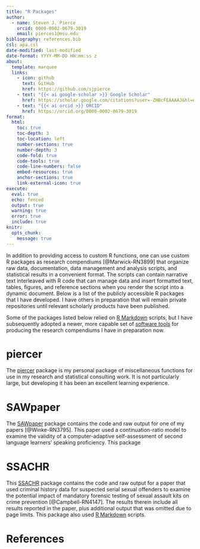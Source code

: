 ```yaml
---
title: "R Packages"
author: 
  - name: Steven J. Pierce
    orcid: 0000-0002-0679-3019
    email: pierces1@msu.edu
bibliography: references.bib
csl: apa.csl
date-modified: last-modified
date-format: YYYY-MM-DD HH:mm:ss z
about: 
  template: marquee
  links: 
    - icon: github
      text: GitHub
      href: https://github.com/sjpierce
    - text: "{{< ai google-scholar >}} Google Scholar"
      href: https://scholar.google.com/citations?user=-ZHBcFEAAAAJ&hl=en
    - text: "{{< ai orcid >}} ORCID"
      href: https://orcid.org/0000-0002-0679-3019
format: 
  html:
    toc: true
    toc-depth: 3
    toc-location: left
    number-sections: true
    number-depth: 3
    code-fold: true
    code-tools: true
    code-line-numbers: false
    embed-resources: true 
    anchor-sections: true
    link-external-icon: true
execute:
  eval: true
  echo: fenced
  output: true
  warning: true
  error: true
  include: true
knitr:
  opts_chunk: 
    message: true
---
```


In addition to providing access to custom R functions, one can use custom R 
packages as research compendiums [@Marwick-RN3899] that organize raw data, 
documentation, data management and analysis scripts, and statistical results in
a convenient format. The scripts can contain narrative text interleaved with R
code that can manage data and insert formatted text, tables, figures, and
reference sections when you render the script into a dynamic document. Below is
a list of the publicly accessible R packages that I have developed. I have
others in preparation that will remain private repositories until relevant
scholarly products have been published.

Some of the packages listed below relied on 
[R Markdown](https://rmarkdown.rstudio.com/) scripts, but I have subsequently 
adopted a newer, more capable set of [software tools](rr_software.qmd) for 
producing the research compendiums I have in preparation now. 

# piercer
The [piercer](https://github.com/sjpierce/piercer) package is my personal
package of miscellaneous functions for use in my research and statistical 
consulting work. It is not particularly large, but developing it has been an 
excellent learning experience. 

# SAWpaper
The [SAWpaper](https://github.com/sjpierce/SAWpaper) package contains the code 
and raw output for one of my papers [@Winke-RN3795]. This paper used a 
continuation-ratio model to examine the validity of a computer-adaptive 
self-assessment of second language learners' speaking proficiency. This package 


# SSACHR
This [SSACHR](https://github.com/sjpierce/SSACHR) package contains the code and 
raw output for a paper that used criminal history data for suspected serial 
sexual offenders to examine the potential impact of mandatory forensic 
testing of sexual assault kits on crime prevention [@Campbell-RN4147]. The 
results therein include all results reported in the paper, plus additional 
output that was omitted due to page limits. This package also used 
[R Markdown](https://rmarkdown.rstudio.com/) scripts. 

# References
::: {#refs}
:::
